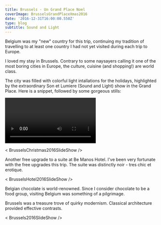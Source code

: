 ---
title: Brussels - Un Grand Place Noel
coverImage: BrusselsGrandPlaceXmas2016
date: '2016-12-31T16:00:00.550Z'
type: blog
subtitle: Sound and Light
---

Belgium was my "new" country for this trip, continuing my tradition of travelling to at least one country I had not yet visited during each trip to Europe.

I loved my stay in Brussels. Contrary to some naysayers calling it one of the most boring cities in Europe, the culture, cuisine (and shopping!) are world class.

The city was filled with colorful light intallations for the holidays, highlighted by the extraordinary Son et Lumiere (Sound and Light) show in the Grand Place. Here is a snippet, followed by some gorgeous stills:

<Video
    videoSrcURL="https://www.youtube.com/embed/BIMLeMNO2d0"
    videoTitle="Son et Lumiere, Grand Place - Brussels"
 />

< BrusselsChristmas2016SlideShow />

Another free upgrade to a suite at Be Manos Hotel.  I've been very fortunate with the free upgrades this trip. The suite was distinctly noir - tres chic et erotique.

< BrusselsHotel2016SlideShow />

Belgian chocolate is world-renowned. Since I consider chocolate to be a food group, visiting Belgium was something of a pilgrimage.

Brussels was a treasure trove of quirky modernism. Classical architecture provided effective contrasts.

< Brussels2016SlideShow />
